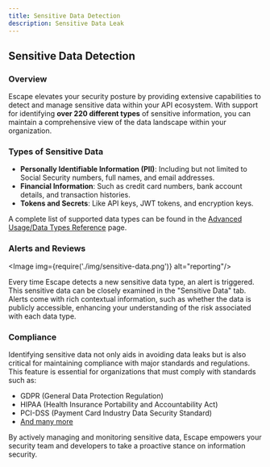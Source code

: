 ```yaml
---
title: Sensitive Data Detection
description: Sensitive Data Leak
---
```



## Sensitive Data Detection

### Overview

Escape elevates your security posture by providing extensive capabilities to detect and manage sensitive data within your API ecosystem. With support for identifying **over 220 different types** of sensitive information, you can maintain a comprehensive view of the data landscape within your organization.

### Types of Sensitive Data

- **Personally Identifiable Information (PII)**: Including but not limited to Social Security numbers, full names, and email addresses.
- **Financial Information**: Such as credit card numbers, bank account details, and transaction histories.
- **Tokens and Secrets**: Like API keys, JWT tokens, and encryption keys.

A complete list of supported data types can be found in the [Advanced Usage/Data Types Reference](/platform/reference/data-types-reference) page.

### Alerts and Reviews

<Image img={require('./img/sensitive-data.png')} alt="reporting"/>

Every time Escape detects a new sensitive data type, an alert is triggered. This sensitive data can be closely examined in the "Sensitive Data" tab. Alerts come with rich contextual information, such as whether the data is publicly accessible, enhancing your understanding of the risk associated with each data type.

### Compliance

Identifying sensitive data not only aids in avoiding data leaks but is also critical for maintaining compliance with major standards and regulations. This feature is essential for organizations that must comply with standards such as:
- GDPR (General Data Protection Regulation)
- HIPAA (Health Insurance Portability and Accountability Act)
- PCI-DSS (Payment Card Industry Data Security Standard)
- [And many more](https://docs.escape.tech/features/compliance)

By actively managing and monitoring sensitive data, Escape empowers your security team and developers to take a proactive stance on information security.

